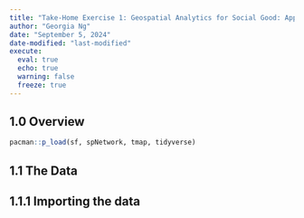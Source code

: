 ```yaml
---
title: "Take-Home Exercise 1: Geospatial Analytics for Social Good: Application of Spatial and Spatio-temporal Point Patterns Analysis to discover the geographical distribution of Armed Conflict in Myanmar"
author: "Georgia Ng"
date: "September 5, 2024"
date-modified: "last-modified"
execute: 
  eval: true
  echo: true
  warning: false
  freeze: true
---
```


## 1.0 Overview

```r
pacman::p_load(sf, spNetwork, tmap, tidyverse)
```

## 1.1 The Data

## 1.1.1 Importing the data

